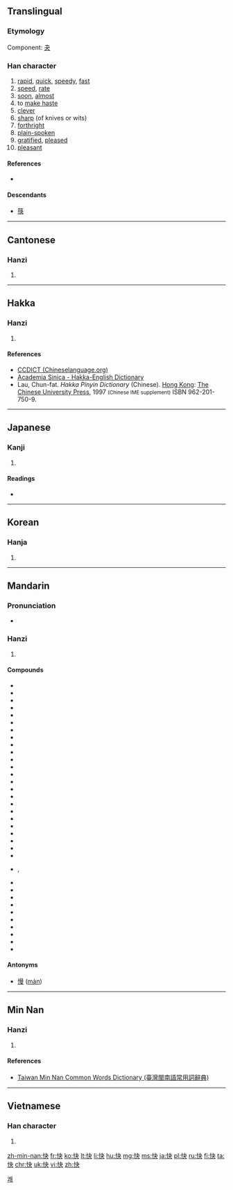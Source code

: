 ==Translingual==

===Etymology===
Component:  [[夬]]

===Han character===
{{Han char|rn=61|rad=心|as=04|sn=7|four=9503<sub>0</sub>|canj=心木大 (PDK)|ids=⿰[[忄]][[夬]]}}

# [[rapid]], [[quick]], [[speedy]], [[fast]]
# [[speed]], [[rate]]
# [[soon]], [[almost]]
# to [[make haste]]
# [[clever]]
# [[sharp]] (of knives or wits)
# [[forthright]]
# [[plain-spoken]]
# [[gratified]], [[pleased]]
# [[pleasant]]

====References====
* {{Han ref|kx=0377.290|dkj=10369|dj=0705.160|hdz=42278.110|uh=5FEB|ud=24555|bh=A7D6|bd=42966}}

====Descendants====
* [[筷]]

----

==Cantonese==

===Hanzi===
{{yue-hanzi|jyut=faai3|y=faai3}}

# {{defn|lang=yue|sort=心04}}

----

==Hakka==

===Hanzi===
{{hak-hanzi|poj=[[khwài]] (khwai<sup>3</sup>), [[kài]] (kai<sup>3</sup>), [[fài]] (fai<sup>3</sup>)|gd=|hpy=kuai4, kai4, fai4}}

# {{defn|lang=hak|sort=心04}}

====References====
* [http://www.chineselanguage.org/dictionaries/?mode=view&module=chardict&query=%E5%BF%AB CCDICT (Chineselanguage.org)]
* [http://minhakka.ling.sinica.edu.tw/bkg/hakyin/search.php?DETAIL=1&LIMIT=id=17939&dbname=su_tian_1&graph=2 Academia Sinica - Hakka-English Dictionary]
* Lau, Chun-fat. ''Hakka Pinyin Dictionary'' (Chinese). [[Hong Kong]]: [[w:Chinese University of Hong Kong|The Chinese University Press]], 1997 <small>(Chinese IME supplement)</small> ISBN 962-201-750-9.

----

==Japanese==

===Kanji===
{{ja-kanji|grade=5|rs=心04}}

# {{defn|lang=ja|sort=心04}}

====Readings====
* {{ja-readings|on=[[かい]] (kai)|kun=[[こころよい]] (kokoroyoi)}}

----

==Korean==

===Hanja===
{{ko-hanja|hangeul=쾌|eumhun=|rv=kwae|mr=k'wae|y=khway}}

# {{defn|lang=ko|sort=心04}}

[[Category:Hanja readings|쾌]]

----

==Mandarin==

===Pronunciation===
* {{audio|zh-kuài.ogg|audio|lang=cmn}}

===Hanzi===
{{cmn-hanzi|pin=[[kuài]] ([[kuai4]]), [[zhūn]] ([[zhun1]])|wg=k'uai<sup>4</sup>, chun<sup>1</sup>}}

# {{defn|lang=cmn|sort=心04}}

====Compounds====
* {{l|cmn|快板儿}}
* {{l|cmn|快报}}
* {{l|cmn|快步流星}}
* {{l|cmn|快餐|tr=kuàicān||fast food}}
* {{l|cmn|快畅}}
* {{l|cmn|快车}}
* {{l|cmn|快冲胶卷}}
* {{l|cmn|快当}}
* {{l|cmn|快刀斩乱麻}}
* {{l|cmn|快递}}
* {{l|cmn|快感}}
* {{l|cmn|快活|tr=kuàihuó}}
* {{l|cmn|快货}}
* {{l|cmn|快件}}
* {{l|cmn|快捷}}
* {{l|cmn|快乐|tr=kuàilè}}
* {{l|cmn|快马加鞭}}
* {{l|cmn|快慢}}
* {{l|cmn|快门}}
* {{l|cmn|快枪}}
* {{l|cmn|快人快语}}
* {{l|cmn|快食面}}
* {{l|cmn|快事}}
* {{l|cmn|快适}}
* {{l|cmn|快手}}, {{l|cmn|快手儿}}
* {{l|cmn|快书}}
* {{l|cmn|快速|tr=kuàisù}}
* {{l|cmn|快艇}}
* {{l|cmn|快慰}}
* {{l|cmn|快相}}
* {{l|cmn|快心}}
* {{l|cmn|快信}}
* {{l|cmn|快讯}}
* {{l|cmn|快要|tr=kuàiyào}}
* {{l|cmn|快意}}

====Antonyms====
* [[慢]] ([[màn]])

----

==Min Nan==

===Hanzi===
{{nan-hanzi|tlpa=[[khuài]] (khuai<sup>3</sup>), [[khuìnn]] (khuinn<sup>3</sup>)}}

# {{defn|lang=nan|sort=心04}}

====References====
* [http://twblg.dict.edu.tw/holodict_new/result_detail.jsp?n_no=3152&curpage=1&sample=%E5%BF%AB&radiobutton=1&querytarget=1&limit=20&pagenum=1&rowcount=13 Taiwan Min Nan Common Words Dictionary (臺灣閩南語常用詞辭典)]

----

==Vietnamese==

===Han character===
{{vi-hantu|[[khoái]], [[khuấy]], [[khoáy]], [[sướng]]|rs=心04}}

# {{defn|lang=vi|sort=心04}}

[[zh-min-nan:快]]
[[fr:快]]
[[ko:快]]
[[lt:快]]
[[li:快]]
[[hu:快]]
[[mg:快]]
[[ms:快]]
[[ja:快]]
[[pl:快]]
[[ru:快]]
[[fi:快]]
[[ta:快]]
[[chr:快]]
[[uk:快]]
[[vi:快]]
[[zh:快]]